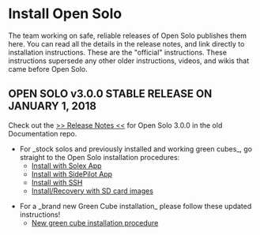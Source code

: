 = Install Open Solo =

The team working on safe, reliable releases of Open Solo publishes them here. You can read all the details in the release notes, and link directly to installation instructions. These are the "official" instructions. These instructions supersede any other older instructions, videos, and wikis that came before Open Solo.


== OPEN SOLO v3.0.0 STABLE RELEASE ON JANUARY 1, 2018 ==

Check out the [https://github.com/OpenSolo/documentation/releases >> Release Notes <<] for Open Solo 3.0.0 in the old Documentation repo.

* For _stock solos and previously installed and working green cubes_, go straight to the Open Solo installation procedures:
** [https://github.com/OpenSolo/documentation/blob/master/install_solex.md Install with Solex App]
** [https://github.com/OpenSolo/documentation/blob/master/initial_sidepilot.md Install with SidePilot App]
** [https://github.com/OpenSolo/documentation/blob/master/initial_ssh.md Install with SSH]
** [https://github.com/OpenSolo/documentation/blob/master/install_sdimage.md Install/Recovery with SD card images]

* For a _brand new Green Cube installation_ please follow these updated instructions!
**[https://github.com/OpenSolo/documentation/blob/master/green_cube_install.md New green cube installation procedure]

